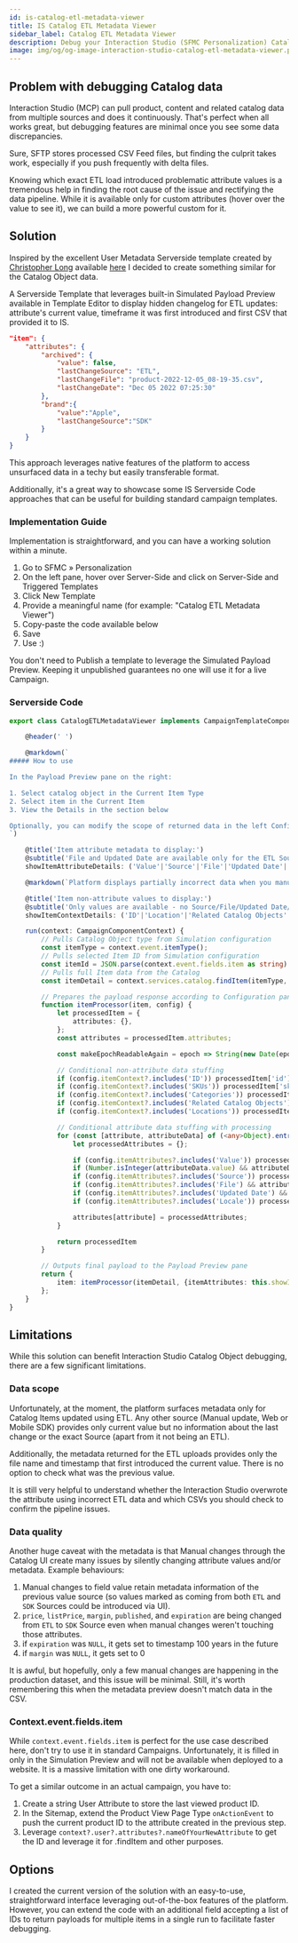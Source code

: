 ```yaml
---
id: is-catalog-etl-metadata-viewer
title: IS Catalog ETL Metadata Viewer
sidebar_label: Catalog ETL Metadata Viewer
description: Debug your Interaction Studio (SFMC Personalization) Catalog Object Item attributes with the power of Serverside Code.
image: img/og/og-image-interaction-studio-catalog-etl-metadata-viewer.png
---
```



<LeadText content="Debug your Interaction Studio (SFMC Personalization) Catalog Object Item attributes with the power of Serverside Code." />

## Problem with debugging Catalog data

Interaction Studio (MCP) can pull product, content and related catalog data from multiple sources and does it continuously. That's perfect when all works great, but debugging features are minimal once you see some data discrepancies.

Sure, SFTP stores processed CSV Feed files, but finding the culprit takes work, especially if you push frequently with delta files.

Knowing which exact ETL load introduced problematic attribute values is a tremendous help in finding the root cause of the issue and rectifying the data pipeline. While it is available only for custom attributes (hover over the value to see it), we can build a more powerful custom for it.

## Solution

Inspired by the excellent User Metadata Serverside template created by [Christopher Long](https://www.linkedin.com/in/christopherlong/) available [here](https://github.com/christopher-longSFDC/mcp/wiki/Serverside-Templates) I decided to create something similar for the Catalog Object data.

A Serverside Template that leverages built-in Simulated Payload Preview available in Template Editor to display hidden changelog for ETL updates: attribute's current value, timeframe it was first introduced and first CSV that provided it to IS.

```json title="Example response"
"item": {
    "attributes": {
        "archived": {
            "value": false,
            "lastChangeSource": "ETL",
            "lastChangeFile": "product-2022-12-05_08-19-35.csv",
            "lastChangeDate": "Dec 05 2022 07:25:30"
        },
        "brand":{
            "value":"Apple",
            "lastChangeSource":"SDK"
        }
    }
}
```

This approach leverages native features of the platform to access unsurfaced data in a techy but easily transferable format.

Additionally, it's a great way to showcase some IS Serverside Code approaches that can be useful for building standard campaign templates.

### Implementation Guide

Implementation is straightforward, and you can have a working solution within a minute.

1. Go to SFMC » Personalization
2. On the left pane, hover over Server-Side and click on Server-Side and Triggered Templates
3. Click New Template
4. Provide a meaningful name (for example: "Catalog ETL Metadata Viewer")
5. Copy-paste the code available below
6. Save
7. Use :)

You don't need to Publish a template to leverage the Simulated Payload Preview. Keeping it unpublished guarantees no one will use it for a live Campaign.

### Serverside Code

```ts
export class CatalogETLMetadataViewer implements CampaignTemplateComponent {

    @header(' ')

    @markdown(`
##### How to use

In the Payload Preview pane on the right:

1. Select catalog object in the Current Item Type
2. Select item in the Current Item
3. View the Details in the section below

Optionally, you can modify the scope of returned data in the left Configuration pane.
`)

    @title('Item attribute metadata to display:')
    @subtitle('File and Updated Date are available only for the ETL Source.')
    showItemAttributeDetails: ('Value'|'Source'|'File'|'Updated Date'|'Locale')[] = ['Value', 'Source', 'File', 'Updated Date'];

    @markdown(`Platform displays partially incorrect data when you manually Save Item in the Catalog, learn more [here](https://mateuszdabrowski.pl/docs/interaction-studio/snippets/is-catalog-etl-metadata-viewer/).`)

    @title('Item non-attribute values to display:')
    @subtitle('Only values are available - no Source/File/Updated Date/Locale data is exposed by the platform.')
    showItemContextDetails: ('ID'|'Location'|'Related Catalog Objects'|'Categories'|'SKUs')[];

    run(context: CampaignComponentContext) {
        // Pulls Catalog Object type from Simulation configuration
        const itemType = context.event.itemType();
        // Pulls selected Item ID from Simulation configuration
        const itemId = JSON.parse(context.event.fields.item as string)._id.value;
        // Pulls full Item data from the Catalog
        const itemDetail = context.services.catalog.findItem(itemType, itemId);

        // Prepares the payload response according to Configuration pane
        function itemProcessor(item, config) {
            let processedItem = {
                attributes: {},
            };
            const attributes = processedItem.attributes;

            const makeEpochReadableAgain = epoch => String(new Date(epoch)).substring(4, 24);

            // Conditional non-attribute data stuffing
            if (config.itemContext?.includes('ID')) processedItem['id'] = item.id;
            if (config.itemContext?.includes('SKUs')) processedItem['skus'] = item.skus;
            if (config.itemContext?.includes('Categories')) processedItem['categories'] = item.categories;
            if (config.itemContext?.includes('Related Catalog Objects')) processedItem['relatedCatalogObjects'] = item.dimensions;
            if (config.itemContext?.includes('Locations')) processedItem['locations'] = item.locations;

            // Conditional attribute data stuffing with processing
            for (const [attribute, attributeData] of (<any>Object).entries(item.attributes)) {
                let processedAttributes = {};

                if (config.itemAttributes?.includes('Value')) processedAttributes['value'] = attributeData.value;
                if (Number.isInteger(attributeData.value) && attributeData.value > 10e10) processedAttributes['readableValue'] = makeEpochReadableAgain(attributeData.value);
                if (config.itemAttributes?.includes('Source')) processedAttributes['lastChangeSource'] = attributeData.metadata?.origin || 'SDK';
                if (config.itemAttributes?.includes('File') && attributeData.metadata?.origin === 'ETL' ) processedAttributes['lastChangeFile'] = attributeData.metadata?.provider.substring(16);
                if (config.itemAttributes?.includes('Updated Date') && attributeData.metadata?.origin === 'ETL' ) processedAttributes['lastChangeDate'] = makeEpochReadableAgain(attributeData.metadata?.lastUpdated);
                if (config.itemAttributes?.includes('Locale')) processedAttributes['locale'] = attributeData.locale;

                attributes[attribute] = processedAttributes;
            }

            return processedItem
        }

        // Outputs final payload to the Payload Preview pane
        return {
            item: itemProcessor(itemDetail, {itemAttributes: this.showItemAttributeDetails, itemContext: this.showItemContextDetails}),
        };
    }
}
```

## Limitations

While this solution can benefit Interaction Studio Catalog Object debugging, there are a few significant limitations.

### Data scope

Unfortunately, at the moment, the platform surfaces metadata only for Catalog Items updated using ETL. Any other source (Manual update, Web or Mobile SDK) provides only current value but no information about the last change or the exact Source (apart from it not being an ETL).

Additionally, the metadata returned for the ETL uploads provides only the file name and timestamp that first introduced the current value. There is no option to check what was the previous value.

It is still very helpful to understand whether the Interaction Studio overwrote the attribute using incorrect ETL data and which CSVs you should check to confirm the pipeline issues.

### Data quality

Another huge caveat with the metadata is that Manual changes through the Catalog UI create many issues by silently changing attribute values and/or metadata. Example behaviours:

1. Manual changes to field value retain metadata information of the previous value source (so values marked as coming from both `ETL` and `SDK` Sources could be introduced via UI).
2. `price`, `listPrice`, `margin`, `published`, and `expiration` are being changed from `ETL` to `SDK` Source even when manual changes weren't touching those attributes.
3. if `expiration` was `NULL`, it gets set to timestamp 100 years in the future
4. if `margin` was `NULL`, it gets set to 0

It is awful, but hopefully, only a few manual changes are happening in the production dataset, and this issue will be minimal. Still, it's worth remembering this when the metadata preview doesn't match data in the CSV.

### Context.event.fields.item

While `context.event.fields.item` is perfect for the use case described here, don't try to use it in standard Campaigns. Unfortunately, it is filled in only in the Simulation Preview and will not be available when deployed to a website. It is a massive limitation with one dirty workaround.

To get a similar outcome in an actual campaign, you have to:

1. Create a string User Attribute to store the last viewed product ID.
2. In the Sitemap, extend the Product View Page Type `onActionEvent` to push the current product ID to the attribute created in the previous step.
3. Leverage `context?.user?.attributes?.nameOfYourNewAttribute` to get the ID and leverage it for .findItem and other purposes.

## Options

I created the current version of the solution with an easy-to-use, straightforward interface leveraging out-of-the-box features of the platform. However, you can extend the code with an additional field accepting a list of IDs to return payloads for multiple items in a single run to facilitate faster debugging.